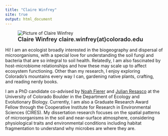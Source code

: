 ```yaml
---
title: "Claire Winfrey"
site: true
output: html_document
---
```

```{=html}
<style>
  /* override the Rmd header title, so that title formatted even if site CSS not loaded */
  #header h1.title { 
    text-align: center; 
    font-size: 2.5rem !important; 
    margin-top: 0.5rem; 
  }
</style>
```

<figure class="figure-left">
  <img src="assets/img/claireBigMushrooms.jpg" alt="Picture of Claire Winfrey">
  <figcaption style="font-weight:600; font-size:1.15rem; line-height:1.25;">
    Claire Winfrey
    claire.winfrey(at)colorado.edu
  </figcaption>
</figure>

Hi! I am an ecologist broadly interested in the biogeography and dispersal of microorganisms, with a special love for understanding the soil fungi and bacteria that are so integral to soil health. Relatedly, I am also fascinated by host-microbiome relationships and how these may scale up to affect ecosystem functioning. Other than my research, I enjoy exploring Colorado’s mountains every way I can, gardening native plants, crafting, and reading nerdy books.

I am a PhD candidate co-advised by [Noah Fierer](https://www.fiererlab.org) and [Julian Resasco](https://www.colorado.edu/lab/resasco/) at the University of Colorado Boulder in the Department of Ecology and Evolutionary Biology. Currently, I am also a Graduate Research Award Fellow through the Cooperative Institute for Research in Environmental Sciences (CIRES). My dissertation research focuses on the spatial patterns of microorganisms in the soil and near-surface atmosphere, considering physiological traits and environmental conditions including habitat fragmentation to understand why microbes are where they are. 

<div class="clearfix"></div>
